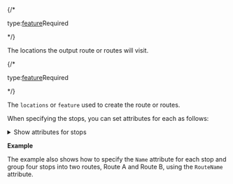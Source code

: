 

<If c="requestType=='job'">
{/* <p class="space-x-2"><span><span class="font-sm text-color-3">type:</span><a class="font-sm text-color-3" href="../routing-data-types#feature">feature</a></span><span class="font-bold text-[#a82b1e]">Required</span></p> */}
<ParamMetadata required types={[{name:"feature",link:"../routing-data-types#feature"}]} />

The locations the output route or routes will visit.
</If>

<If c="requestType=='direct'">
{/* <p class="space-x-2"><span><span class="font-sm text-color-3">type:</span><a class="font-sm text-color-3" href="../routing-data-types#feature">feature</a></span><span class="font-bold text-[#a82b1e]">Required</span></p> */}
<ParamMetadata required types={[{name:"locations",link:"../routing-data-types#locations"},{name:"feature",link:"../routing-data-types#feature"}]} />

The `locations` or `feature` used to create the route or routes.
</If>

When specifying the stops, you can set attributes for each as follows:

<details>
 <summary><span class="font-sm text-color-link">Show attributes for stops</span></summary>

 #### Attributes for stops

-   <p class="space-x-2"><span class="font-bold">Name</span><span class="font-sm text-color-3">string (length: 500)</span><span class="font-bold text-[#00619b]">nullable</span></p>

    The name of the stop. The name is used in the driving directions. If the name is not specified, a unique name prefixed with Location is automatically generated in the output stops, routes, and directions.

<If c="requestType=='job'">
-   <p class="space-x-2"><span class="font-bold">ID</span><span class="font-sm text-color-3">integer (non-negative)</span><span class="font-bold text-[#00619b]">nullable</span></p>

    A unique identifier for the stop. 
    The identifier is included in the output routes (as the `StopID`  field) and can help join additional information from the output routes, such as the total travel time or total distance, to attributes from your incidents or vice versa. If the `ID`  isn't specified, the service automatically generates a unique identifier for each stop.
</If>

<If c="requestType=='direct'">
-   <p class="space-x-2"><span class="font-bold">ObjectID</span><span class="font-sm text-color-3">integer (non-negative)</span><span class="font-bold text-[#00619b]">nullable</span></p> 

    The object ID of the stop. `ObjectID` is a unique identifier for the stop. If you want to maintain a relationship between input and output, set `preserveObjectID`  to `true` , and the `ObjectID`  value of the input stop is included in the output routes (as the `StopID` field). The `ObjectID` value is also included in the output stops (as the `ObjectID` field) and can be used to join additional information from the analysis outputs to the attribute of the stops. If the `ObjectID` value is not specified, a unique ID is automatically generated in the output.
</If>

<If c="publication=='services-reference/enterprise'">
<Note type="{Note}">

  You can specify a network location using `SourceID`, `SourceOID`, `PosAlong`, and `SideOfEdge` described below. If the network location is not provided, the solver will derive it from the input geometry
  
  </Note>
  
<NetworkLocationFields />
</If>

-   <p class="space-x-2"><span class="font-bold">RouteName</span><span class="font-sm text-color-3">string (length: 1024)</span><span class="font-bold text-[#00619b]">nullable</span></p>

    The name of the route to which the stop is assigned. Assigning the same route name to different stops causes those stops to be grouped together and visited by the same route. You can generate many routes in a single solve by assigning unique route names to different groups of stops. 

    For example, to find two distinct routes—a route with four stops and another with six stops—set `RouteName`  to `Route1` for each of the four stops and `Route2` for each of the six stops. The service will produce two distinct routes and driving directions for each group of stops in a single request.

    If `RouteName` is not specified for any stops, all stops belong to the same route. If `RouteName` is not specified for some stops, those stops are treated as unassigned and are not included in any route.

    <Note type={"note"}>

    The grouping is based entirely on the provided input and no attempt is made by the service to group stops in any optimal manner. To determine the optimal grouping of stops into routes, use the [vehicle routing problem service](/vehicle-routing-problem-service) instead.

    </Note>

-   <p class="space-x-2"><span class="font-bold">Sequence</span><span class="font-sm text-color-3">integer</span><span class="font-bold text-[#00619b]">nullable</span></p> 
    
    <If c="requestType == 'job'">

    If the [`reorder_stops_to_find_optimal_routes`](#reorder_stops_to_find_optimal_routes) parameter is set to `false`, the output routes will visit the stops in the order you specify with this attribute. In a group of stops that have the same `RouteName`  value, the sequence number should be greater than 0 but not greater than the total number of stops. Also, the sequence number should not be duplicated. 
    
    </If>

    <If c="requestType == 'direct'"> 

    If the [`findBestSequence`](#findbestsequence) parameter is set to `false`, the output routes will visit the stops in the order you specify with this attribute. In a group of stops that have the same `RouteName`  value, the sequence number should be greater than 0 but not greater than the total number of stops. Also, the sequence number should not be duplicated. 

    </If>

<If c="requestType == 'job'">
-   <p class="space-x-2"><span class="font-bold">AdditionalTime</span><span class="font-sm text-color-3">number (non-negative)</span><span class="font-bold text-[#6d29cc]">default:0</span></p>

    The amount of time spent at the stop, which is added to the total time of the route.

    The units for this attribute value are specified by the [`measurement_units`](#measurement_units) parameter. The attribute value is included in the analysis only when the measurement units are time based. 

    You can account for the extra time it takes at the stop to complete a task, such as to repair an appliance, deliver a package, or inspect the premises.

-   <p class="space-x-2"><span class="font-bold">AdditionalDistance</span><span class="font-sm text-color-3">number (non-negative)</span><span class="font-bold text-[#6d29cc]">default:0</span></p> 

    The extra distance traveled at the stops, which is added to the total distance of the route. 

    The units for this attribute value are specified by the [`measurement_units`](#measurement_units) parameter. The attribute value is included in the analysis only when the measurement units are distance based. 

    Generally, the location of a stop, such as a home, isn't exactly on the street; it is set back somewhat from the road. This attribute value can be used to model the distance between the actual stop location and its location on the street if it is important to include that distance in the total travel distance.

-   <p class="space-x-2"><span class="font-bold">AdditionalCost</span><span class="font-sm text-color-3">number (non-negative)</span><span class="font-bold text-[#6d29cc]">default:0</span></p>    

    The extra cost spent at the stop, which is added to the total cost of the route. 

    This attribute value should be used when the travel mode for the analysis uses an impedance attribute that is neither time based nor distance based. The units for the attribute values are interpreted to be in unknown units. 

-   <p class="space-x-2"><span class="font-bold">TimeWindowStart</span><a class="font-sm text-color-3" href="../routing-data-types#datetime">datetime</a><span class="font-bold text-[#00619b]">nullable</span></p>

    The earliest time the stop can be visited. By specifying a start and end time for a stop's time window, you are defining when a route should visit the stop. When the impedance attribute of this analysis, either specified by [`impedance`](#impedance)  parameter or the `impedance`  of the travel mode, is time based, by specifying time-window values the analysis will find a solution that minimizes overall travel and reaches the stop within the prescribed time window. 

    The value is specified as an integer that represents the number of milliseconds since epoch (January 1, 1970).

    This value can be specified either in UTC or local time, depending on the value given for the `use_time_windows`  parameter.

    If you specify this attribute, you also need to specify the `TimeWindowEnd`  attribute.
</If>

<If c="requestType == 'direct'">
-   <p class="space-x-2"><span class="font-bold">TimeWindowStart</span><a class="font-sm text-color-3" href="../routing-data-types#datetime">datetime</a><span class="font-bold text-[#00619b]">nullable</span></p>

    The earliest time the stop can be visited. By specifying a start and end time for a stop's time window, you are defining when a route should visit the stop. When the impedance attribute is either specified by the [`impedanceAttributeName`](#impedanceattributename) parameter value or the `impedanceAttributeName` parameter value of the travel mode is time-based, the analysis will find a solution that minimizes overall travel and reaches the stop within the prescribed time window. 

    The value is specified as an integer that represents the number of milliseconds since epoch (January 1, 1970).

    This value can be specified either in UTC or local time, depending on the value given for the `timeWindowsAreUTC` parameter.

    If you specify this attribute, you also need to specify the `TimeWindowEnd`  attribute.

</If>
   
<If c="requestType == 'job'">

-   <p class="space-x-2"><span class="font-bold">TimeWindowEnd</span><a class="font-sm text-color-3" href="../routing-data-types#datetime">datetime</a><span class="font-bold text-[#00619b]">nullable</span></p>

    The latest time the stop can be visited. By specifying a start and end time for a stop's time window, you are defining when a route will visit the stop. When the impedance attribute of this analysis, either specified by `impedance` parameter or the `impedance` of the travel mode, is time based, specifying time-window values will cause the analysis to find a solution that minimizes overall travel and reaches the stop within the prescribed time window. 

    Together, the `TimeWindowStart` and `TimeWindowEnd` attributes make up the time window within which a route can visit the stop. As with `TimeWindowStart`, the `TimeWindowEnd` value is specified as an integer that represents the number of milliseconds since epoch (January 1, 1970) and is interpreted as UTC or local time, depending on the value specified for the `use_time_windows`  parameter.

    The time window specified using the `TimeWindowStart` and `TimeWindowEnd` attributes is not considered a hard constraint by the service. That is, the service doesn't fail if the stop cannot be visited during the time window; instead, the service tries to find a route that visits the stop during its time window, but if time-window violations are inevitable, the service tries to find a solution that minimizes the time-window violation time for all stops in the problem. 

    If a route has to arrive early at the stop, a wait time is added to the total travel time of the route. Similarly, if the route arrives late at the stop, a violation time is added to the total travel time of the route. For example, If the time window on the stop is set as 10:00 AM to 11:00 AM and the earliest a route can reach the stop is 11:25 AM, a violation of 25 minutes is added to the total travel time.

</If>

<If c="requestType == 'direct'">
-   <p class="space-x-2"><span class="font-bold">TimeWindowEnd</span><a class="font-sm text-color-3" href="../routing-data-types#datetime">datetime</a><span class="font-bold text-[#00619b]">nullable</span></p>

    The latest time the stop can be visited. By specifying a start and end time for a stop's time window, you are defining when a route will visit the stop. When the travel mode for the analysis uses an impedance attribute that is time based, specifying time-window values will cause the analysis to find a solution that minimizes overall travel and reaches the stop within the prescribed time window. 

    Together, the `TimeWindowStart` and `TimeWindowEnd` attributes make up the time window within which a route can visit the stop. As with `TimeWindowStart`, the `TimeWindowEnd` value is specified as an integer that represents the number of milliseconds since epoch (January 1, 1970) and is interpreted as UTC or local time, depending on the value specified for the `timeWindowsAreUTC`  parameter.

    The time window specified using the `TimeWindowStart` and `TimeWindowEnd` attributes is not considered a hard constraint by the service. That is, the service doesn't fail if the stop cannot be visited during the time window; instead, the service tries to find a route that visits the stop during its time window, but if time-window violations are inevitable, the service tries to find a solution that minimizes the time-window violation time for all stops in the problem. 

    If a route has to arrive early at the stop, a wait time is added to the total travel time of the route. Similarly, if the route arrives late at the stop, a violation time is added to the total travel time of the route. For example, If the time window on the stop is set as 10:00 AM to 11:00 AM and the earliest a route can reach the stop is 11:25 AM, a violation of 25 minutes is added to the total travel time.

</If>
        
-   <p class="space-x-2"><span class="font-bold">CurbApproach</span><span class="font-sm text-color-3">int enum</span><span class="font-bold text-[#6d29cc]">default:0</span></p>

    Allowed values: `0`, `1`, `2`, `3`

    Specify the direction a vehicle can arrive at and depart from the stop. The options are as following:

    - `0`: Either side of vehicle. The vehicle can approach and depart the stop in either direction. U-turns are allowed. You should choose this setting if your vehicle can make a U-turn at the order or if it can pull into a driveway or parking lot and turn around.
    - `1`: Right side of vehicle. When the vehicle approaches and departs the stop, the curb must be on the right side of the vehicle. A U-turn is prohibited.
    - `2`: Left side of vehicle. When the vehicle approaches and departs the stop, the curb must be on the left side of the vehicle. A U-turn is prohibited.
    - `3`: No U-turn. When the vehicle approaches the stop, the curb can be on either side of the vehicle; however, the vehicle must depart without turning around. [Learn more about U-turn policies](https://pro.arcgis.com/en/pro-app/latest/help/analysis/networks/u-turn-policies.htm)

    <details>
     <summary><span class="font-sm text-color-link">Show illustration</span></summary>
        <StyledTable headers={"Setting,Coded value,Description"}>

    <StyledTableRow>

    <StyledTableCell cellStyle="markdown">

    Either side of vehicle

    </StyledTableCell> 

    <StyledTableCell cellStyle="markdown">

    0

    </StyledTableCell>

    <StyledTableCell cellStyle="markdown">

    The vehicle can approach and depart the stop in either direction, so a U-turn is allowed at the stop. This is the default value. This setting can be chosen if it is possible and desirable for a vehicle to turn around at the stop. This decision may depend on the width of the road and the amount of traffic or whether the stop has a parking lot where vehicles can pull in and turn around.

    ![Either side of vehicle ](../../images/CurbApproach_EitherSide.png)

    _All arrival and departure combinations are allowed with the Either side of vehicle curb approach._

    </StyledTableCell>

    </StyledTableRow>

    <StyledTableRow>

    <StyledTableCell cellStyle="markdown">

    Right side of vehicle

    </StyledTableCell>

    <StyledTableCell cellStyle="markdown">

    1

    </StyledTableCell>

    <StyledTableCell cellStyle="markdown">

    When the vehicle approaches and departs the stop, the stop must be on the right side of the vehicle. A U-turn is prohibited. This is typically used for vehicles such as buses that must arrive with the bus stop on the right side.

    ![Right side of vehicle ](../../images/CurbApproach_RightSide.png)

    _The allowed arrival and departure combination for the Right side of vehicle curb approach is shown._

    </StyledTableCell>

    </StyledTableRow>

    <StyledTableRow>

    <StyledTableCell cellStyle="markdown">

    Left side of vehicle

    </StyledTableCell>

    <StyledTableCell cellStyle="markdown">

    2

    </StyledTableCell>

    <StyledTableCell cellStyle="markdown">

    When the vehicle approaches and departs the stop, the stop must be on the left side of the vehicle. A U-turn is prohibited. This is typically used for vehicles such as buses that must arrive with the bus stop on the left side.

    ![Left side of vehicle ](../../images/CurbApproach_LeftSide.png)

    _The allowed arrival and departure combination for the Left side of vehicle curb approach is shown._

    </StyledTableCell>

    </StyledTableRow>

    <StyledTableRow>

    <StyledTableCell cellStyle="markdown">

    No U-Turn

    </StyledTableCell>

    <StyledTableCell cellStyle="markdown">

    3

    </StyledTableCell>

    <StyledTableCell cellStyle="markdown">

    When the vehicle approaches the stop, the stop can be on either side of the vehicle; however, when it departs, the vehicle must continue in the same direction it arrived. A U-turn is prohibited.

    ![No U-turns ](../../images/CurbApproach_NoU-Turns.png)

    _The allowed arrival and departure combinations for the No U-Turn curb approach are shown._

    </StyledTableCell>

    </StyledTableRow>

    </StyledTable>

    The `CurbApproach`  attribute is designed to work with both types of national driving standards: right-hand traffic (United States) and left-hand traffic (United Kingdom). First, consider an incident on the left side of a vehicle. It is always on the left side regardless of whether the vehicle travels on the left or right half of the road. What may change with national driving standards is your decision to approach an incident from one of two directions, that is, so it ends up on the right or left side of the vehicle. For example, if you want to arrive at an incident and not have a lane of traffic between the vehicle and the incident, choose 1 (Right side of vehicle) in the United States and 2 (Left side of vehicle) in the United Kingdom.

    <ColumnLayout layout={2}>

    <Column>

    <Figure>

    ![Right side of vehicle with right-hand traffic](../../images/CurbApproach_RightSide.png)

    <Caption>

    _With right-hand traffic, the curb approach that leaves the vehicle closest to the stop is Right side of vehicle._

    </Caption>

    </Figure>

    </Column>

    <Column>

    <Figure>

    ![Left side of vehicle with left-hand traffic ](../../images/CurbApproach_LeftSideDriving.png)

    <Caption>

    _With left-hand traffic, the curb approach that leaves the vehicle closest to the stop is Left side of vehicle._

    </Caption>

    </Figure>

    </Column>

    </ColumnLayout>

    </details>

<If c="requestType == 'direct'">

-   <p class="space-x-2"><span class="font-bold">Attr_[Cost]</span><span class="font-sm text-color-3">number (non-negative)</span><span class="font-bold text-[#6d29cc]">default:0</span><span class="font-bold text-[#00619b]">nullable</span></p>

    The name of the attribute can be: `Attr_TravelTime`, `Attr_TruckTravelTime`, `Attr_Minutes`, `Attr_TruckMinutes`, `Attr_WalkTime`, `Attr_Miles`, `Attr_Kilometers`

    <If c="publication=='services-reference/enterprise'">
        <Note type="attention">
        These value are specific to the services published with the ArcGIS StreetMap Premium data. The values will be different if you are using other data for the analysis.
        </Note>
    </If>

    This attribute specifies how much additional time spent or distance traveled can occur at the stop. The value for this attribute is included in the total travel time or distance for the output [routes](#routes) and is also displayed in output [directions](#directions) or [directionPoints](#directionpoints) as service time.

    The value for this attribute is specified in the units of the cost attribute. For instance, `Attr_TravelTime` is in minutes.

    <Note>
    Multiple `Attr_[Cost]` attributes can be included for the stop. The attribute values are only referenced if the cost attribute referred to in the attribute name is used in the analysis, as [impedanceAttributeName](#impedanceattributename) or [accumulateAttributeNames](#accumulateattributenames).
    </Note>

    <details>
        <summary><span class="font-sm text-color-link">Use cases:</span></summary>

    You can add time to a stop to represent how long it takes to make a delivery, install equipment, or perform another task at the stop. Or the time required to reach the actual destination location from the location the stop [locates](https://pro.arcgis.com/en/pro-app/latest/help/analysis/networks/locating-analysis-inputs.htm) on the streets. Similarly, adding extra distance may be useful to account for a long driveway or other road that isn't represented by the network dataset.

    For example, suppose you are finding the best route through three stops. Suppose it requires 2 minutes to walk to the street location from where the route starts, you need to spend 10 minutes at Stop 2, and it takes 5 minutes to walk from the street location to the destination. The `Attr_TravelTime` attribute should be given values of 2, 10, and 5 for Stop 1, Stop 2, and Stop 3, respectively. If it takes 10 minutes to travel from Stop 1 to Stop 2 and 10 minutes to travel from Stop 2 to Stop 3, the total travel time to reach Stop 3 is displayed as 37 minutes (2 + 10 + 10 + 10 + 5), even though there is only 20 minutes of traveling to reach Stop 3.

    However, when a distance-based cost attribute like `Miles`  is used, it specifies the distance in miles that will be added when calculating total distance of the route. Generally the locations of the stops are not exactly on the streets but are set back somewhat from the road. The `Attr_Miles` attribute can be used to model the distance between the actual stop location and its location on the street if it is important to include that distance in the total travel distance. `Attr_Miles` is only referenced if `Miles`  is used in the analysis as impedance or accumulate attribute.
    </details>

-   <p class="space-x-2"><span class="font-bold">LocationType</span><span class="font-sm text-color-3">int enum</span><span class="font-bold text-[#6d29cc]">default:0</span></p>

    Allowed values: `0`, `1`, `2`

    Specifies the stop type. The field value is specified as one of the following integers (use the numeric code, not the name in the parentheses): 

    -   0: Stop—A location that the route will visit. 
    -   1: Waypoint—A location that the route will travel through without making a stop. Waypoints can be used to force the route to take a specific path (to go through the waypoint) without being considered an actual stop. Waypoints do not appear in directions.
    -   2: Break—A location where the route stops for the driver to take a break. 

</If>

<BearingAttributes />

</details>

**Example**

The example also shows how to specify the `Name` attribute for each stop and group four stops into two routes, Route A and Route B, using the `RouteName` attribute.

<CodeBlock language="json" source="../../code-samples/route/examples/inputs/stops_ex.json" group="json" maxLines={20} expandable/>